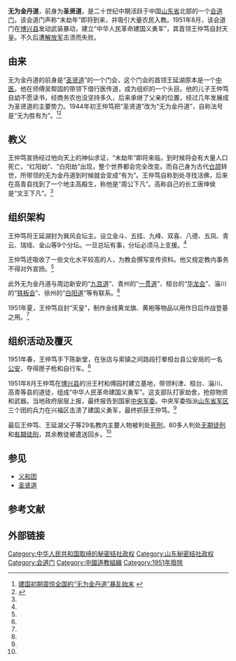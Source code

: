 {{Infobox Former Country
|native_name            = {{lang|zh|無為金丹天國}}
|conventional_long_name = 
|common_name            = 
|
|continent              = 亚洲
|region                 = 东亚
|country                = 中華人民共和國
|era                    = 
|status                 = Unrecognized State
|status_text            = [[秘密结社政权|秘密结社政权]]
|empire                 = 
|government_type        = [[政教合一|政教合一]]<br>[[神权政治|神权政治]]<br>[[君主专制|君主专制]]
|
|life_span              = 
|
|year_start             = 1951年
|year_end               = 1951年
|
|year_exile_start       = 
|year_exile_end         = 
|
|event_start            = 
|date_start             = 8月
|event_end              = 
|date_end               = 8月
|
|event1                 = 
|date_event1            = 
|event2                 = 
|date_event2            = 
|event3                 = 
|date_event3            = 
|event4                 = 
|date_event4            = 
|
|event_pre              = 
|date_pre               = 
|event_post             = 
|date_post              = 
|
|p1                     = 中华人民共和国
|flag_p1                = Flag of the People's Republic of China.svg
|
|s1                     = 中华人民共和国
|flag_s1                = Flag of the People's Republic of China.svg
|
|image_flag             = Flag of None.svg
|flag                   = 
|flag_type              = 国旗
|
|image_coat             = Coats of arms of None.svg
|symbol                 = 
|symbol_type            = 国徽
|symbol_type_article    = 
|
|image_map              = 
|image_map_size         = 
|image_map_caption      = 
|
|capital                = 根据地：{{CHN}}[[山東省|山東省]][[博興縣|博興縣]]
|capital_exile          = 
|latd =  |latm =  |latNS =  |longd =  |longm =  |longEW = 
|largest_city           = 
|
|national_motto         = 
|national_anthem        = 
|common_languages       = [[汉语|汉语]]
|demonym                = 
|religion               = 
|philosophy             = 
|currency               = [[人民币|人民币（CNY／RMB）]]
|currency_code          = CNY／RMB
|
|title_leader           = 国家最高领导人
|leader1                =  [[皇帝|天皇]] [[王仲篤|王仲篤]]
|year_leader1           = 1951年8月日－1951年8月
|leader2                = 
|year_leader2           = 
|leader3                = 
|year_leader3           = 
|leader4                = 
|year_leader4           = 
|
|title_representative   = 国家元首
|representative1        = [[皇帝|天皇]] [[王仲篤|王仲篤]]
|year_representative1   = 1951年8月－1951年8月
|representative2        = 
|year_representative2   = 
|representative3        = 
|year_representative3   = 
|representative4        = 
|year_representative4   = 
|
|title_deputy           = 政府首脑
|deputy1                = 
|year_deputy1           = 
|deputy2                = 
|year_deputy2           = 
|deputy3                = 
|year_deputy3           = 
|deputy4                = 
|year_deputy4           = 
|
|legislature            = 
|house1                 = 
|house2                 = 
|
|stat_year1             = 
|stat_area1             = 
|stat_pop1              = 
|stat_year2             = 
|stat_area2             = 
|stat_pop2              = 
|stat_year3             = 
|stat_area3             = 
|stat_pop3              = 
|stat_year4             = 
|stat_area4             = 
|stat_pop4              = 
|stat_year5             = 
|stat_area5             = 
|stat_pop5              = 
|footnotes              = 
|
|utc_offset             = +8
|cctld                  = 
|calling_code           = 
|today                  = {{CHN}}
}}
'''无为金丹道'''，前身为'''圣贤道'''，是二十世纪中期活跃于中国[[山东省|山东省]]北部的一个[[会道门|会道门]]，该会道门声称“末劫年”即将到来，并吸引大量农民入教。1951年8月，该会道门在[[博兴县|博兴县]]发动武装暴动，建立“中华人民革命建国义勇军”，其首领王仲笃自封天皇。不久后遭[[解放军|解放军]]击溃而失败。

==由来==
无为金丹道的前身是“[[圣贤道|圣贤道]]”的一个门会，这个门会的首领王延湖原本是一个[[中医|中医]]。他在师傅吴帮固的带领下借行医传道，成为组织的一个头目。他的儿子王仲笃自幼不愿读书，经商务农也没坚持多久，后来承继了父亲的位置，经过几年发展成为圣贤道的主要势力。1944年初王仲笃把“圣贤道”改为“无为金丹道”，自称法号是“无为胜有为”。<ref name="震惊">[http://military.china.com/zh_cn/history4/news2/11078475/20100929/16170387.html 建国初期震惊全国的“无为金丹道”暴乱始末] {{Wayback|url=http://military.china.com/zh_cn/history4/news2/11078475/20100929/16170387.html |date=20161220035044 }}</ref><ref>{{Cite web |url=http://www.lzqq.gov.cn/html/2004/09/21/20040921094900.html |title=圣贤道在临淄的概况 |access-date=2010-10-02 |archive-date=2010-11-13 |archive-url=https://web.archive.org/web/20101113053045/http://www.lzqq.gov.cn/html/2004/09/21/20040921094900.html |dead-url=yes }}</ref>

==教义==
王仲笃宣扬经过他向天上的神仙求证，“末劫年”即将来临，到时候将会有大量人口死亡，“红阳劫”、“白阳劫”出现，整个世界都会完全改变。而自己身为古代[[仓颉|仓颉]]转世，所带领的无为金丹道到时候就会变成“有为”。王仲笃自称到处寻找活佛，后来在高青县找到了一个地主高殿生，称他是“周公下凡”。高称自己的长工唐坤侯是“文王下凡”。<ref name="震惊"/>

==组织架构==
王仲笃将王延湖封为巽风会坛主。设立金斗、五挂、九峰、双喜、八德、五凤、青云、瑞瑶、金山等9个分坛。一旦总坛有事，分坛必须马上支援。<ref name="震惊"/>

王仲笃还吸收了一些文化水平较高的人，为教会撰写宣传资料。他又规定教内事务不得对外宣扬。<ref name="震惊"/>

此外无为金丹道与周边新安的“[[九宫道|九宫道]]”、青州的“[[一贯道|一贯道]]”、桓台的“[[华龙会|华龙会]]”、淄川的“[[铁板会|铁板会]]”、徐州的“[[白阳道|白阳道]]”等有联系。<ref name="震惊"/>

1951年夏，王仲笃自封“天皇”，制作金线黄龙旗、黄袍等物品以用作日后作战登基之用。<ref name="震惊"/>

==组织活动及覆灭==
1951年春，王仲笃手下陈新堂，在张店与索镇之间路段打晕桓台县公安局的一名[[公安|公安]]，夺得匣子枪和自行车。<ref name="震惊"/>

1951年8月王仲笃在[[博兴县|博兴县]]的汾王村和傅园村建立基地，带领利津、桓台、淄川、高青等县的道徒，组成“中华人民革命建国义勇军”。这支部队打家劫舍，抢掠物资和武器。当地政府层层上报，最终报告到国家[[中共中央军委|中央军委]]。中央军委指派[[山东省军区|山东省军区]]三个团的兵力在兴福区击溃了建国义勇军，最终抓获王仲笃。<ref name="震惊"/>

最后王仲笃、王延湖父子等29名教内主要人物被判处[[死刑|死刑]]，80多人判处[[无期徒刑|无期徒刑]]和[[有期徒刑|有期徒刑]]，其余教徒被遣送回乡。<ref name="震惊"/>

==参见==
*[[义和团|义和团]]
*[[圣贤道|圣贤道]]

==参考文献==
{{Reflist}}

== 外部链接 ==

[[Category:中华人民共和国取缔的秘密结社政权|Category:中华人民共和国取缔的秘密结社政权]]
[[Category:山东秘密结社政权|Category:山东秘密结社政权]]
[[Category:会道门|Category:会道门]]
[[Category:中國道教組織|Category:中國道教組織]]
[[Category:1951年廢除|Category:1951年廢除]]